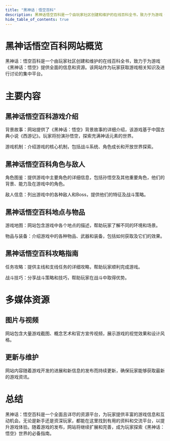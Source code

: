 ```yaml
---
title: "黑神话：悟空百科"
description: 黑神话悟空百科是一个由玩家社区创建和维护的在线百科全书，致力于为游戏《黑神话：悟空》提供全面的信息和资源
hide_table_of_contents: true
---
```



<Topinfo truncate 
    title="黑神话悟空百科" 
    imgsrc="https://blackmythwukong.wiki/assets/images/zhizhujing-943d080118d140b51b159bbe5a1dbbae.jpeg"
    sources="https://blackmythwukong.wiki/" 
    info="黑神话：悟空百科是一个由玩家社区创建和维护的在线百科全书，致力于为游戏《黑神话：悟空》提供全面的信息和资源。" 
/>

# 黑神话悟空百科网站概览

黑神话：悟空百科是一个由玩家社区创建和维护的在线百科全书，致力于为游戏《黑神话：悟空》提供全面的信息和资源。该网站作为玩家获取游戏相关知识及进行讨论的集中平台。

# 主要内容

## 黑神话悟空百科游戏介绍

背景故事：网站提供了《黑神话：悟空》背景故事的详细介绍，该游戏基于中国古典小说《西游记》。玩家将扮演孙悟空，探索充满神话元素的世界。

游戏机制：介绍游戏的核心机制，包括战斗系统、角色成长和开放世界探索。

## 黑神话悟空百科角色与敌人

角色图鉴：提供游戏中主要角色的详细信息，包括孙悟空及其他重要角色，他们的背景、能力及在游戏中的角色。

敌人信息：列出游戏中的各种敌人和Boss，提供他们的特征及战斗策略。

## 黑神话悟空百科地点与物品

游戏地图：网站包含游戏中各个地点的描述，帮助玩家了解不同的环境和场景。

物品与装备：介绍游戏中的各种物品、武器和装备，包括如何获取及它们的效果。

## 黑神话悟空百科攻略指南

任务攻略：提供主线和支线任务的详细攻略，帮助玩家顺利完成游戏。

战斗技巧：分享战斗策略和技巧，帮助玩家在战斗中取得优势。

# 多媒体资源

## 图片与视频

网站包含大量游戏截图、概念艺术和官方宣传视频，展示游戏的视觉效果和设计风格。

## 更新与维护

网站内容随着游戏开发的进展和新信息的发布而持续更新，确保玩家能够获取最新的游戏资讯。

# 总结

黑神话：悟空百科是一个全面且详尽的资源平台，为玩家提供丰富的游戏信息和互动机会。无论是新手还是资深玩家，都能在这里找到有用的资料和交流平台，以提升游戏体验。随着游戏的发布，网站将继续扩展和完善，成为玩家探索《黑神话：悟空》世界的必备指南。